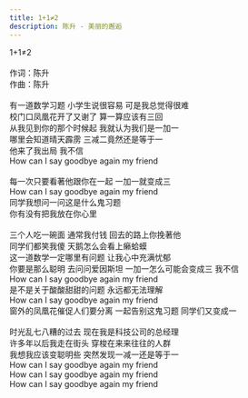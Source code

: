 ```yaml
---
title: 1+1≠2
description: 陈升 - 美丽的邂逅
---
```


1+1≠2<br /><br />作词：陈升<br />作曲：陈升<br /><br />有一道数学习题 小学生说很容易 可是我总觉得很难<br />校门口凤凰花开了又谢了 算一算应该有三回<br />从我见到你的那个时候起 我就认为我们是一加一<br />哪里会知道晴天霹雳 三减二竟然还是等于一<br />他来了我出局 我不信<br />How can I say goodbye again my friend<br /><br />每一次只要看著他跟你在一起 一加一就变成三<br />How can I say goodbye again my friend<br />同学我想问一问这是什么鬼习题<br />你有没有把我放在你心里<br /><br />三个人吃一碗面 通常我付钱 回去的路上你挽著他<br />同学们都笑我傻 天鹅怎么会看上癞蛤蟆<br />这一道数学一定哪里有问题 让我心中充满忧郁<br />你要是那么聪明 去问问爱因斯坦 一加一怎么可能会变成三 我不信<br />How can I say goodbye again my friend<br />是不是关于酸酸甜甜的问题 永远都无法理解<br />How can I say goodbye again my friend<br />窗外的凤凰花催促人们要分离 一起告别这鬼习题 同学们又变成一<br /><br />时光乱七八糟的过去 现在我是科技公司的总经理<br />许多年以后我走在街头 穿梭在来来往往的人群<br />我想我应该变聪明些 突然发现一减一还是等于一<br />How can I say goodbye again my friend<br />How can I say goodbye again my friend<br />How can I say goodbye again my friend
